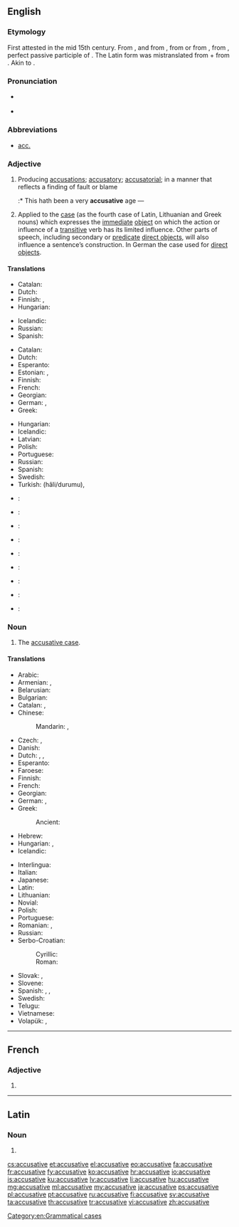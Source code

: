 ==English==
{{wikipedia}}

===Etymology===
First attested in the mid 15th century. From {{etyl|enm|en}}, and from {{etyl|xno|en}} {{term|accusatif|lang=fro}}, from {{etyl|frm|en}} {{term|acusatif|lang=frm}} or from {{etyl|la|en}} {{term/t|la|accūsātīvus||of accusing}}, from {{term|accūsātus|lang=la}}, perfect passive participle of {{term/t|la|accūsō}}. The Latin form was mistranslated from {{etyl|grc|en}} {{term|αἰτιατική|lang=grc}} + {{term|πτῶσις|tr=ptōsis||case of that which was caused|lang=grc}} from {{term|αιτία||accusation or cause|lang=grc}}. Akin to {{term|accuse|lang=en}}.

===Pronunciation===
* {{a|US}} {{IPA|/ə.ˈkju.zə.tɪv/}}
* {{audio|en-us-accusative.ogg|Audio (US)}}

===Abbreviations===
* [[acc.]]

===Adjective===
{{en-adj}}

# Producing [[accusation]]s; [[accusatory]]; [[accusatorial]]; in a manner that reflects a finding of fault or blame
#:* This hath been a very '''accusative''' age &mdash; {{w|Sir E. Dering}}
# {{context|grammar|lang=en}} Applied to the [[case]] (as the fourth case of Latin, Lithuanian and Greek nouns) which expresses the [[immediate]] [[direct object|object]] on which the action or influence of a [[transitive]] verb has its limited influence. Other parts of speech, including secondary or [[predicate]] [[direct object]]s, will also influence a sentence’s construction. In German the case used for [[direct object]]s.

====Translations====
{{trans-top|producing accusations; accusatory}}
* Catalan: {{t|ca|acusatiu}}
* Dutch: {{t+|nl|beschuldigend}}
* Finnish: {{t|fi|syyttävä}}, {{t|fi|syyttelevä}}
* Hungarian: {{t|hu|vádaskodó}}
{{trans-mid}}
* Icelandic: {{t+|is|ásaka|alt=ásakandi}}
* Russian: {{t+|ru|обвинительный}}
* Spanish: {{t+|es|acusativo}}
{{trans-bottom}}

{{trans-top|related to accusative case}}
* Catalan: {{t|ca|acusatiu}}
* Dutch: {{t+|nl|accusatief}}
* Esperanto: {{t|eo|akuzativa}}
* Estonian: {{t|et|sihitav}}, {{t|et|akusatiiv}}
* Finnish: {{t+|fi|akkusatiivi|alt=akkusatiivi-}}
* French: {{t+|fr|accusatif}}
* Georgian: {{t|ka|ბრალდებითი}}
* German: {{t+|de|Akkusativ|alt=Akkusativ-}}, {{t|de|akkusativisch}}
* Greek: {{t+|el|αιτιατική|f}}
{{trans-mid}}
* Hungarian: {{t+|hu|tárgyeset}}
* Icelandic: {{t+|is|þolfall|alt=þolfalls-}}
* Latvian: {{t+|lv|akuzatīvs|m}}
* Polish: {{t|pl|biernikowy}}
* Portuguese: {{t+|pt|acusativo}}
* Russian: {{t+|ru|винительный}}
* Spanish: {{t+|es|acusativo}}
* Swedish: {{t+|sv|ackusativ}}
* Turkish: {{t+|tr|belirtme}} (hâli/durumu), {{t|tr|-i hâli}}
{{trans-bottom}}

{{checktrans-top}}
* {{ttbc|bg}}: {{t|bg|винителен}}
* {{ttbc|fr}}: {{t+|fr|accusatif}}
* {{ttbc|he}}: {{t|he|יחס הפעול|tr=yakhas ha-pa’ul}}
* {{ttbc|hu}}: {{t+|hu|tárgy}}
* {{ttbc|ia}}: {{t|ia|accusative}}
* {{ttbc|it}}: {{t+|it|accusativo}}
* {{ttbc|la}}: {{t|la|accusativus}}
* {{ttbc|pt}}: {{t+|pt|acusativo}}
* {{ttbc|sv}}: {{t+|sv|ackusativ}}
{{trans-bottom}}

===Noun===
{{en-noun}}

# {{context|grammar|lang=en}} The [[accusative case]].

====Translations====
{{trans-top|accusative case}}
* Arabic: {{t|ar|منصوب|m|tr=manSuub}}
* Armenian: {{t|hy|հայցական}}, {{t|hy|հայցական հոլով}}
* Belarusian: {{t|be|вінавальны склон|m}}
* Bulgarian: {{t|bg|винителен падеж|m}}
* Catalan: {{t|ca|acusatiu|m}}, {{t|ca|cas acusatiu|m}}
* Chinese:
*: Mandarin: {{t|cmn|賓格}}, {{t|cmn|宾格|tr=bīngé}}
* Czech: {{t|cs|čtvrtý pád|m}}, {{t+|cs|akuzativ|m}}
* Danish: {{t+|da|akkusativ}}
* Dutch: {{t+|nl|accusatief|m}}, {{t|nl|vierde naamval|m}}, {{t+|nl|lijdend voorwerp|n}}
* Esperanto: {{t+|eo|akuzativo}}
* Faroese: {{t+|fo|hvønnfall|n}}
* Finnish: {{t+|fi|akkusatiivi}}
* French: {{t+|fr|accusatif|m}}
* Georgian: {{t|ka|ბრალდებითი ბრუნვა}}
* German: {{t+|de|Akkusativ|m}}, {{t+|de|Wenfall|m}}
* Greek: {{t+|el|αιτιατική|f}}
*: Ancient: {{t|grc|αἰτιατική πτῶσις|f|sc=polytonic}}
* Hebrew: {{t|he|יחס הפעול|tr=yakhas ha-pa’ul|m}}
* Hungarian: {{t+|hu|tárgyeset}}, {{t|hu|akkuzatívusz}}
* Icelandic: {{t+|is|þolfall|n}}
{{trans-mid}}
* Interlingua: {{t|ia|accusativo}}
* Italian: {{t+|it|accusativo|m}}
* Japanese: {{t+|ja|対格|tr=たいかく, taikaku}}
* Latin: {{t|la|[[casus]] [[accusativus]]|m}}
* Lithuanian: {{t+|lt|galininkas|m}}
* Novial: {{t|nov|akusative}}
* Polish: {{t+|pl|biernik|m}}
* Portuguese: {{t+|pt|acusativo|m}}
* Romanian: {{t+|ro|acuzativ|n}}, {{t|ro|caz acuzativ|n}}
* Russian: {{t+|ru|винительный падеж|m}}
* Serbo-Croatian:
*: Cyrillic: {{t|sh|акузатив|m}}
*: Roman: {{t|sh|akuzativ|m}}
* Slovak: {{t+|sk|akuzatív|m}}, {{t|sk|štvrtý pád|m}}
* Slovene: {{t+|sl|tožilnik|m}}
* Spanish: {{t+|es|acusativo|m}}, {{t|es|caso acusativo|m}}, {{t|es|complemento directo|m}}
* Swedish: {{t+|sv|ackusativ|c}}
* Telugu: {{t|te|ద్వితీయా విభక్తి|tr=dvitīyā vibhakti}}
* Vietnamese: {{t|vi|đối cách}}
* Volapük: {{t|vo|kimifal}}, {{t+|vo|kusatif}}
{{trans-bottom}}

[[Category:en:Grammatical cases]]

----

==French==

===Adjective===
{{fr-adj-form}} {{f}}

# {{feminine of|accusatif|lang=fr}}

----

==Latin==

===Noun===
{{la-noun-form|accūsātīve}}

# {{inflection of|accūsātīvus||voc|s|lang=la}}

[[cs:accusative]]
[[et:accusative]]
[[el:accusative]]
[[eo:accusative]]
[[fa:accusative]]
[[fr:accusative]]
[[fy:accusative]]
[[ko:accusative]]
[[hr:accusative]]
[[io:accusative]]
[[is:accusative]]
[[ku:accusative]]
[[lv:accusative]]
[[li:accusative]]
[[hu:accusative]]
[[mg:accusative]]
[[ml:accusative]]
[[my:accusative]]
[[ja:accusative]]
[[ps:accusative]]
[[pl:accusative]]
[[pt:accusative]]
[[ru:accusative]]
[[fi:accusative]]
[[sv:accusative]]
[[ta:accusative]]
[[th:accusative]]
[[tr:accusative]]
[[vi:accusative]]
[[zh:accusative]]